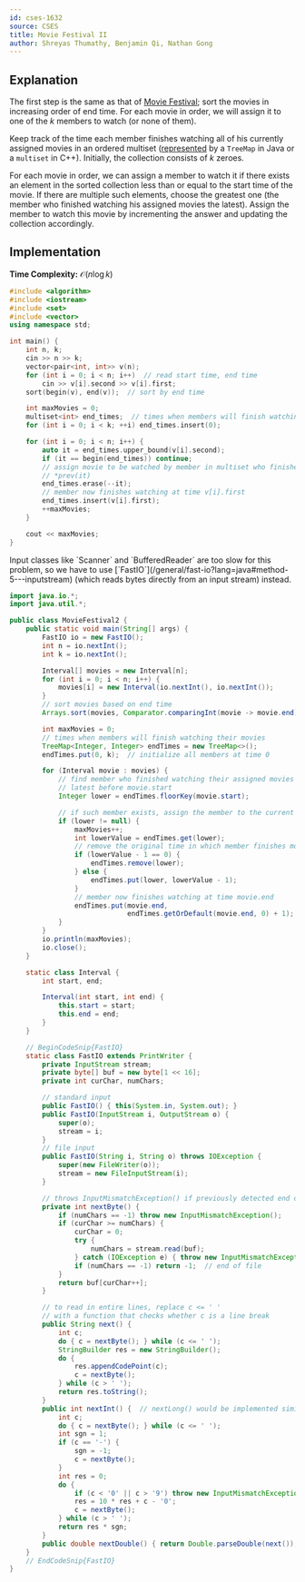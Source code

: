 ```yaml
---
id: cses-1632
source: CSES
title: Movie Festival II
author: Shreyas Thumathy, Benjamin Qi, Nathan Gong
---
```


## Explanation

The first step is the same as that of
[Movie Festival](/silver/greedy-sorting#example---the-scheduling-problem); sort
the movies in increasing order of end time. For each movie in order, we will
assign it to one of the $k$ members to watch (or none of them).

Keep track of the time each member finishes watching all of his currently
assigned movies in an ordered multiset
([represented](/silver/intro-sorted-sets/#multisets) by
a `TreeMap` in Java or a `multiset` in C++). Initially, the collection consists of $k$ zeroes.

For each movie in order, we can assign a member to watch it if there exists an
element in the sorted collection less than or equal to the start time of the
movie. If there are multiple such elements, choose the greatest one (the member
who finished watching his assigned movies the latest). Assign the member to
watch this movie by incrementing the answer and updating the collection
accordingly.

## Implementation

**Time Complexity:** $\mathcal{O}(n\log k)$

<LanguageSection>

<CPPSection>


```cpp
#include <algorithm>
#include <iostream>
#include <set>
#include <vector>
using namespace std;

int main() {
	int n, k;
	cin >> n >> k;
	vector<pair<int, int>> v(n);
	for (int i = 0; i < n; i++)  // read start time, end time
		cin >> v[i].second >> v[i].first;
	sort(begin(v), end(v));  // sort by end time

	int maxMovies = 0;
	multiset<int> end_times;  // times when members will finish watching movies
	for (int i = 0; i < k; ++i) end_times.insert(0);

	for (int i = 0; i < n; i++) {
		auto it = end_times.upper_bound(v[i].second);
		if (it == begin(end_times)) continue;
		// assign movie to be watched by member in multiset who finishes at time
		// *prev(it)
		end_times.erase(--it);
		// member now finishes watching at time v[i].first
		end_times.insert(v[i].first);
		++maxMovies;
	}

	cout << maxMovies;
}
```

</CPPSection>

<JavaSection>

<Warning>
Input classes like `Scanner` and `BufferedReader` are too slow for this problem,
so we have to use [`FastIO`](/general/fast-io?lang=java#method-5---inputstream) (which reads bytes directly from an input stream) instead.
</Warning>

```java
import java.io.*;
import java.util.*;

public class MovieFestival2 {
	public static void main(String[] args) {
		FastIO io = new FastIO();
		int n = io.nextInt();
		int k = io.nextInt();

		Interval[] movies = new Interval[n];
		for (int i = 0; i < n; i++) {
			movies[i] = new Interval(io.nextInt(), io.nextInt());
		}
		// sort movies based on end time
		Arrays.sort(movies, Comparator.comparingInt(movie -> movie.end));

		int maxMovies = 0;
		// times when members will finish watching their movies
		TreeMap<Integer, Integer> endTimes = new TreeMap<>();
		endTimes.put(0, k);  // initialize all members at time 0

		for (Interval movie : movies) {
			// find member who finished watching their assigned movies the
			// latest before movie.start
			Integer lower = endTimes.floorKey(movie.start);

			// if such member exists, assign the member to the current movie
			if (lower != null) {
				maxMovies++;
				int lowerValue = endTimes.get(lower);
				// remove the original time in which member finishes movie
				if (lowerValue - 1 == 0) {
					endTimes.remove(lower);
				} else {
					endTimes.put(lower, lowerValue - 1);
				}
				// member now finishes watching at time movie.end
				endTimes.put(movie.end,
				             endTimes.getOrDefault(movie.end, 0) + 1);
			}
		}
		io.println(maxMovies);
		io.close();
	}

	static class Interval {
		int start, end;

		Interval(int start, int end) {
			this.start = start;
			this.end = end;
		}
	}

	// BeginCodeSnip{FastIO}
	static class FastIO extends PrintWriter {
		private InputStream stream;
		private byte[] buf = new byte[1 << 16];
		private int curChar, numChars;

		// standard input
		public FastIO() { this(System.in, System.out); }
		public FastIO(InputStream i, OutputStream o) {
			super(o);
			stream = i;
		}
		// file input
		public FastIO(String i, String o) throws IOException {
			super(new FileWriter(o));
			stream = new FileInputStream(i);
		}

		// throws InputMismatchException() if previously detected end of file
		private int nextByte() {
			if (numChars == -1) throw new InputMismatchException();
			if (curChar >= numChars) {
				curChar = 0;
				try {
					numChars = stream.read(buf);
				} catch (IOException e) { throw new InputMismatchException(); }
				if (numChars == -1) return -1;  // end of file
			}
			return buf[curChar++];
		}

		// to read in entire lines, replace c <= ' '
		// with a function that checks whether c is a line break
		public String next() {
			int c;
			do { c = nextByte(); } while (c <= ' ');
			StringBuilder res = new StringBuilder();
			do {
				res.appendCodePoint(c);
				c = nextByte();
			} while (c > ' ');
			return res.toString();
		}
		public int nextInt() {  // nextLong() would be implemented similarly
			int c;
			do { c = nextByte(); } while (c <= ' ');
			int sgn = 1;
			if (c == '-') {
				sgn = -1;
				c = nextByte();
			}
			int res = 0;
			do {
				if (c < '0' || c > '9') throw new InputMismatchException();
				res = 10 * res + c - '0';
				c = nextByte();
			} while (c > ' ');
			return res * sgn;
		}
		public double nextDouble() { return Double.parseDouble(next()); }
	}
	// EndCodeSnip{FastIO}
}
```

</JavaSection>

</LanguageSection>
